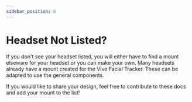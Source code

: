 ```yaml
---
sidebar_position: 6
---
```

# Headset Not Listed?

If you don't see your headset listed, you will either have to find a mount elseware for your headset or you can make your own. Many headsets already have a mount created for the Vive Facial Tracker. These can be adapted to use the general components. 

If you would like to share your design, feel free to contribute to these docs and add your mount to the list!
